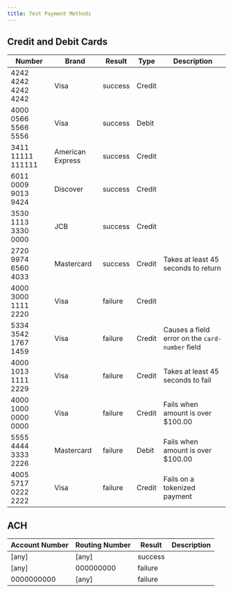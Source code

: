 ```yaml
---
title: Test Payment Methods
---
```


## Credit and Debit Cards

| Number | Brand | Result | Type | Description |
| --- | --- | --- | ------ | --- |
| 4242 4242 4242 4242 | Visa | <span className='text-green-600 italic font-bold'>success</span> | Credit |
| 4000 0566 5566 5556 | Visa             | <span className='text-green-600 italic font-bold'>success</span> | Debit  |
| 3411 11111 111111   | American Express | <span className='text-green-600 italic font-bold'>success</span> | Credit |
| 6011 0009 9013 9424 | Discover         | <span className='text-green-600 italic font-bold'>success</span> | Credit |
| 3530 1113 3330 0000 | JCB              | <span className='text-green-600 italic font-bold'>success</span> | Credit |
| 2720 9974 6560 4033 | Mastercard       | <span className='text-green-600 italic font-bold'>success</span> | Credit | Takes at least 45 seconds to return             |
| 4000 3000 1111 2220 | Visa             | <span className='text-red-600 italic font-bold'>failure</span>   | Credit |
| 5334 3542 1767 1459 | Visa             | <span className='text-red-600 italic font-bold'>failure</span>   | Credit | Causes a field error on the `card-number` field |
| 4000 1013 1111 2229 | Visa             | <span className='text-red-600 italic font-bold'>failure</span>   | Credit | Takes at least 45 seconds to fail               |
| 4000 1000 0000 0000 | Visa             | <span className='text-red-600 italic font-bold'>failure</span>   | Credit | Fails when amount is over $100.00               |
| 5555 4444 3333 2226 | Mastercard       | <span className='text-red-600 italic font-bold'>failure</span>   | Debit  | Fails when amount is over $100.00               |
| 4005 5717 0222 2222 | Visa             | <span className='text-red-600 italic font-bold'>failure</span>   | Credit | Fails on a tokenized payment                    |

## ACH

| Account Number   | Routing Number | Result                                                           | Description |
| ---------------- | -------------- | ---------------------------------------------------------------- | ----------- |
| [any] | [any]     | <span className='text-green-600 italic font-bold'>success</span> |
| [any] | 000000000      | <span className='text-red-600 italic font-bold'>failure</span>   |
| 0000000000       | [any] | <span className='text-red-600 italic font-bold'>failure</span>   |
